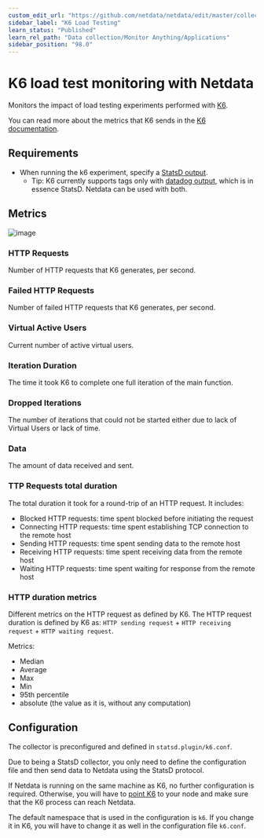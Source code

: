 ```yaml
---
custom_edit_url: "https://github.com/netdata/netdata/edit/master/collectors/statsd.plugin/k6.md"
sidebar_label: "K6 Load Testing"
learn_status: "Published"
learn_rel_path: "Data collection/Monitor Anything/Applications"
sidebar_position: "98.0"
---
```



# K6 load test monitoring with Netdata

Monitors the impact of load testing experiments performed with [K6](https://k6.io/).

You can read more about the metrics that K6 sends in the [K6 documentation](https://k6.io/docs/using-k6/metrics/). 

## Requirements

-   When running the k6 experiment, specify a [StatsD output](https://k6.io/docs/results-visualization/statsd/).
    -   Tip: K6 currently supports tags only with [datadog output](https://k6.io/docs/results-visualization/datadog/), which is in essence StatsD. Netdata can be used with both.

## Metrics

![image](https://user-images.githubusercontent.com/13405632/117691411-8a7baf00-b1c4-11eb-9d87-8e9e7214871f.png)


### HTTP Requests
 
Number of HTTP requests that K6 generates, per second.

### Failed HTTP Requests

Number of failed HTTP requests that K6 generates, per second.

### Virtual Active Users
Current number of active virtual users.

### Iteration Duration

The time it took K6 to complete one full iteration of the main function.

### Dropped Iterations

The number of iterations that could not be started either due to lack of Virtual Users or lack of time.

### Data

The amount of data received and sent.

### TTP Requests total duration
   
The total duration it took for a round-trip of an HTTP request. It includes:
- Blocked HTTP requests: time spent blocked before initiating the request
- Connecting HTTP requests: time spent establishing TCP connection to the remote host
- Sending HTTP requests: time spent sending data to the remote host
- Receiving HTTP requests: time spent receiving data from the remote host
- Waiting HTTP requests: time spent waiting for response from the remote host

### HTTP duration metrics

Different metrics on the HTTP request as defined by K6. The HTTP request duration is defined by K6 as: `HTTP sending request` + `HTTP receiving request` + `HTTP waiting request`. 

Metrics:
- Median
- Average
- Max
- Min
- 95th percentile
- absolute (the value as it is, without any computation)

## Configuration

The collector is preconfigured and defined in `statsd.plugin/k6.conf`.

Due to being a StatsD collector, you only need to define the configuration file and then send data to Netdata using the StatsD protocol.

If Netdata is running on the same machine as K6, no further configuration is required. Otherwise, you will have to [point K6](https://k6.io/docs/results-visualization/statsd/) to your node and make sure that the K6 process can reach Netdata.

The default namespace that is used in the configuration is `k6`. If you change it in K6, you will have to change it as well in the configuration file `k6.conf`. 
